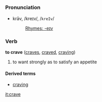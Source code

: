 =={{en}}==
===Pronunciation===
*krāv, /kreɪv/, /<tt>kreIv</tt>/
*:[[Rhymes:English:-eɪv|Rhymes: -eɪv]]

===Verb===
'''to crave''' ([[craves]], [[craved]], [[craving]])

# to want strongly as to satisfy an appetite

====Derived terms====
*[[craving]]

[[it:crave]]